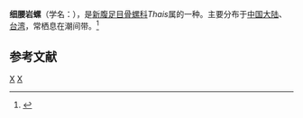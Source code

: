 {{Speciesbox
| taxon = Thais mutabilis
| binomial_authority = (Link, 1806)
}}
'''细腰岩螺'''（学名：''{{lang|la|Thais mutabilis}}''），是[[新腹足目|新腹足目]][[骨螺科|骨螺科]]''Thais''属的一种。主要分布于[[中国大陆|中国大陆]]、[[台湾|台湾]]，常栖息在潮间带。<ref>{{cite web|url=http://shell.sinica.edu.tw/chinese/shellbase_detail.php?science_no=924|title=国际贝库：细腰岩螺|publisher=台湾贝类资料库|accessdate=2009-08-11|archive-date=2016-03-04|archive-url=https://web.archive.org/web/20160304104823/http://shell.sinica.edu.tw/chinese/shellbase_detail.php?science_no=924|dead-url=no}}</ref>

== 参考文献 ==
{{reflist}}
{{taxonbar}}
[[Category:_1806年描述的动物|X]]
[[Category:骨螺科|X]]